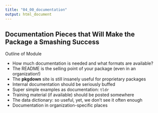 ```yaml
---
title: "04_00_documentation"
output: html_document
---
```


## Documentation Pieces that Will Make the Package a Smashing Success

Outline of Module

- How much documentation is needed and what formats are available?
- The README is the selling point of your package (even in an organization!)
- The **pkgdown** site is still insanely useful for proprietary packages
- Internal documentation should be seriously buffed
- Super simple examples as documentation: `tldr`
- Training material (if available) should be posted somewhere
- The data dictionary: so useful, yet, we don't see it often enough
- Documentation in organization-specific places
